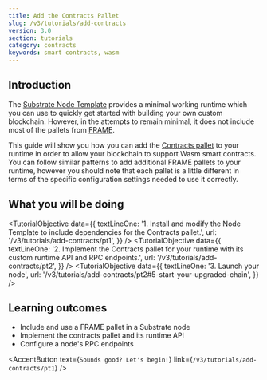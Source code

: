 ```yaml
---
title: Add the Contracts Pallet
slug: /v3/tutorials/add-contracts
version: 3.0 
section: tutorials
category: contracts
keywords: smart contracts, wasm
---
```


## Introduction
The [Substrate Node Template](https://github.com/substrate-developer-hub/substrate-node-template)
provides a minimal working runtime which you can use to quickly get started with building your own custom
blockchain. However, in the attempts to remain minimal, it does not include most of the pallets from
[FRAME](../../knowledgebase/runtime/frame).

This guide will show you how you can add the
[Contracts pallet](https://substrate.dev/rustdocs/latest/pallet_contracts/) to your runtime in order to
allow your blockchain to support Wasm smart contracts. You can follow similar patterns to add
additional FRAME pallets to your runtime, however you should note that each pallet is a little
different in terms of the specific configuration settings needed to use it correctly.

## What you will be doing 

<TutorialObjective
  data={{
    textLineOne:
      '1. Install and modify the Node Template to include dependencies for the Contracts pallet.',
    url: '/v3/tutorials/add-contracts/pt1',
  }}
/>
<TutorialObjective
  data={{
    textLineOne:
      '2. Implement the Contracts pallet for your runtime with its custom runtime API and RPC endpoints.',
    url: '/v3/tutorials/add-contracts/pt2',
  }}
/>
<TutorialObjective
  data={{
    textLineOne:
      '3. Launch your node',
    url: '/v3/tutorials/add-contracts/pt2#5-start-your-upgraded-chain',
  }}
/>

## Learning outcomes

- Include and use a FRAME pallet in a Substrate node
- Implement the contracts pallet and its runtime API 
- Configure a node's RPC endpoints 

<AccentButton text={`Sounds good? Let's begin!`} link={`/v3/tutorials/add-contracts/pt1`} />